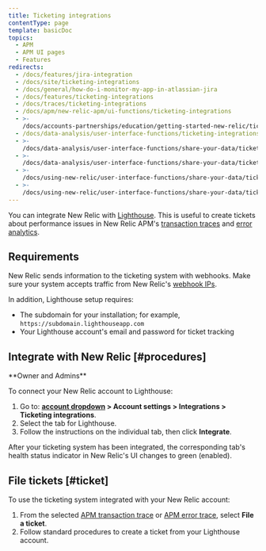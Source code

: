 ```yaml
---
title: Ticketing integrations
contentType: page
template: basicDoc
topics:
  - APM
  - APM UI pages
  - Features
redirects:
  - /docs/features/jira-integration
  - /docs/site/ticketing-integrations
  - /docs/general/how-do-i-monitor-my-app-in-atlassian-jira
  - /docs/features/ticketing-integrations
  - /docs/traces/ticketing-integrations
  - /docs/apm/new-relic-apm/ui-functions/ticketing-integrations
  - >-
    /docs/accounts-partnerships/education/getting-started-new-relic/ticketing-integrations
  - /docs/data-analysis/user-interface-functions/ticketing-integrations
  - >-
    /docs/data-analysis/user-interface-functions/share-your-data/ticketing-integrations
  - >-
    /docs/data-analysis/user-interface-functions/share-your-data/ticketing-integrations-jira-lighthouse-pivotal-tracker
  - >-
    /docs/using-new-relic/user-interface-functions/share-your-data/ticketing-integrations-jira-lighthouse-pivotal-tracker
  - >-
    /docs/using-new-relic/user-interface-functions/share-your-data/ticketing-integrations-lighthouse-pivotal-tracker
---
```


You can integrate New Relic with [Lighthouse](http://lighthouseapp.com). This is useful to create tickets about performance issues in New Relic APM's [transaction traces](/docs/apm/transactions/transaction-traces/introduction-transaction-traces) and [error analytics](/docs/apm/applications-menu/error-analytics/error-analytics-explore-events-behind-errors).

## Requirements

New Relic sends information to the ticketing system with webhooks. Make sure your system accepts traffic from New Relic's [webhook IPs](/docs/apm/new-relic-apm/getting-started/networks#webhooks).

In addition, Lighthouse setup requires:

* The subdomain for your installation; for example, `https://subdomain.lighthouseapp.com`
* Your Lighthouse account's email and password for ticket tracking

## Integrate with New Relic [#procedures]

<Callout variant="tip">
  **Owner and Admins**
</Callout>

To connect your New Relic account to Lighthouse:

1. Go to: **[account dropdown](/docs/using-new-relic/welcome-new-relic/get-started/glossary#account-dropdown) > Account settings > Integrations > Ticketing integrations**.
2. Select the tab for Lighthouse.
3. Follow the instructions on the individual tab, then click **Integrate**.

After your ticketing system has been integrated, the corresponding tab's health status indicator in New Relic's UI changes to green (enabled).

## File tickets [#ticket]

To use the ticketing system integrated with your New Relic account:

1. From the selected [APM transaction trace](/docs/apm/transactions/transaction-traces/transaction-trace-details) or [APM error trace](/docs/apm/applications-menu/error-analytics/error-analytics-manage-error-traces), select **File a ticket**.
2. Follow standard procedures to create a ticket from your Lighthouse account.
